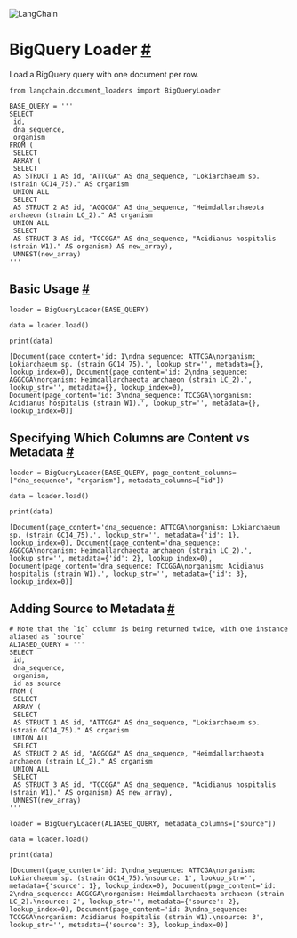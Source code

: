 

<Head>
  <script>
    {
      `(function() {
         var _hmt = _hmt || [];
(function() {
  var hm = document.createElement("script");
  hm.src = "https://hm.baidu.com/hm.js?e60fb290e204e04c5cb6f79b0ac1e697";
  var s = document.getElementsByTagName("script")[0]; 
  s.parentNode.insertBefore(hm, s);
})();
       })();`
    }
  </script>
</Head>

![LangChain](https://pica.zhimg.com/50/v2-56e8bbb52aa271012541c1fe1ceb11a2_r.gif)






 BigQuery Loader
 [#](#bigquery-loader "Permalink to this headline")
=====================================================================



 Load a BigQuery query with one document per row.
 







```
from langchain.document_loaders import BigQueryLoader

```










```
BASE_QUERY = '''
SELECT
 id,
 dna_sequence,
 organism
FROM (
 SELECT
 ARRAY (
 SELECT
 AS STRUCT 1 AS id, "ATTCGA" AS dna_sequence, "Lokiarchaeum sp. (strain GC14_75)." AS organism
 UNION ALL
 SELECT
 AS STRUCT 2 AS id, "AGGCGA" AS dna_sequence, "Heimdallarchaeota archaeon (strain LC_2)." AS organism
 UNION ALL
 SELECT
 AS STRUCT 3 AS id, "TCCGGA" AS dna_sequence, "Acidianus hospitalis (strain W1)." AS organism) AS new_array),
 UNNEST(new_array)
'''

```







 Basic Usage
 [#](#basic-usage "Permalink to this headline")
-------------------------------------------------------------







```
loader = BigQueryLoader(BASE_QUERY)

data = loader.load()

```










```
print(data)

```








```
[Document(page_content='id: 1\ndna_sequence: ATTCGA\norganism: Lokiarchaeum sp. (strain GC14_75).', lookup_str='', metadata={}, lookup_index=0), Document(page_content='id: 2\ndna_sequence: AGGCGA\norganism: Heimdallarchaeota archaeon (strain LC_2).', lookup_str='', metadata={}, lookup_index=0), Document(page_content='id: 3\ndna_sequence: TCCGGA\norganism: Acidianus hospitalis (strain W1).', lookup_str='', metadata={}, lookup_index=0)]

```








 Specifying Which Columns are Content vs Metadata
 [#](#specifying-which-columns-are-content-vs-metadata "Permalink to this headline")
---------------------------------------------------------------------------------------------------------------------------------------







```
loader = BigQueryLoader(BASE_QUERY, page_content_columns=["dna_sequence", "organism"], metadata_columns=["id"])

data = loader.load()

```










```
print(data)

```








```
[Document(page_content='dna_sequence: ATTCGA\norganism: Lokiarchaeum sp. (strain GC14_75).', lookup_str='', metadata={'id': 1}, lookup_index=0), Document(page_content='dna_sequence: AGGCGA\norganism: Heimdallarchaeota archaeon (strain LC_2).', lookup_str='', metadata={'id': 2}, lookup_index=0), Document(page_content='dna_sequence: TCCGGA\norganism: Acidianus hospitalis (strain W1).', lookup_str='', metadata={'id': 3}, lookup_index=0)]

```








 Adding Source to Metadata
 [#](#adding-source-to-metadata "Permalink to this headline")
-----------------------------------------------------------------------------------------







```
# Note that the `id` column is being returned twice, with one instance aliased as `source`
ALIASED_QUERY = '''
SELECT
 id,
 dna_sequence,
 organism,
 id as source
FROM (
 SELECT
 ARRAY (
 SELECT
 AS STRUCT 1 AS id, "ATTCGA" AS dna_sequence, "Lokiarchaeum sp. (strain GC14_75)." AS organism
 UNION ALL
 SELECT
 AS STRUCT 2 AS id, "AGGCGA" AS dna_sequence, "Heimdallarchaeota archaeon (strain LC_2)." AS organism
 UNION ALL
 SELECT
 AS STRUCT 3 AS id, "TCCGGA" AS dna_sequence, "Acidianus hospitalis (strain W1)." AS organism) AS new_array),
 UNNEST(new_array)
'''

```










```
loader = BigQueryLoader(ALIASED_QUERY, metadata_columns=["source"])

data = loader.load()

```










```
print(data)

```








```
[Document(page_content='id: 1\ndna_sequence: ATTCGA\norganism: Lokiarchaeum sp. (strain GC14_75).\nsource: 1', lookup_str='', metadata={'source': 1}, lookup_index=0), Document(page_content='id: 2\ndna_sequence: AGGCGA\norganism: Heimdallarchaeota archaeon (strain LC_2).\nsource: 2', lookup_str='', metadata={'source': 2}, lookup_index=0), Document(page_content='id: 3\ndna_sequence: TCCGGA\norganism: Acidianus hospitalis (strain W1).\nsource: 3', lookup_str='', metadata={'source': 3}, lookup_index=0)]

```








